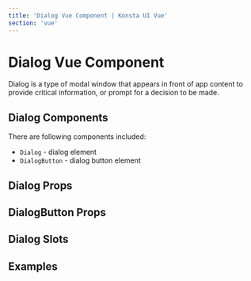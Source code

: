 ```yaml
---
title: 'Dialog Vue Component | Konsta UI Vue'
section: 'vue'
---
```



# Dialog Vue Component

Dialog is a type of modal window that appears in front of app content to provide critical information, or prompt for a decision to be made.

## Dialog Components

There are following components included:

- `Dialog` - dialog element
- `DialogButton` - dialog button element

## Dialog Props

<DialogProps />

## DialogButton Props

<DialogButtonProps />

## Dialog Slots

<DialogSlots />

## Examples

<DialogExample />
